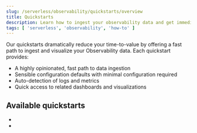 ```yaml
---
slug: /serverless/observability/quickstarts/overview
title: Quickstarts
description: Learn how to ingest your observability data and get immediate value.
tags: [ 'serverless', 'observability', 'how-to' ]
---
```


Our quickstarts dramatically reduce your time-to-value by offering a fast path to ingest and visualize your Observability data.
Each quickstart provides:

- A highly opinionated, fast path to data ingestion
- Sensible configuration defaults with minimal configuration required
- Auto-detection of logs and metrics
- Quick access to related dashboards and visualizations

## Available quickstarts

- <DocLink slug="/serverless/observability/quickstarts/auto-detect-logs-metrics"/>
- <DocLink slug="/serverless/observability/quickstarts/k8s-logs-metrics"/>

